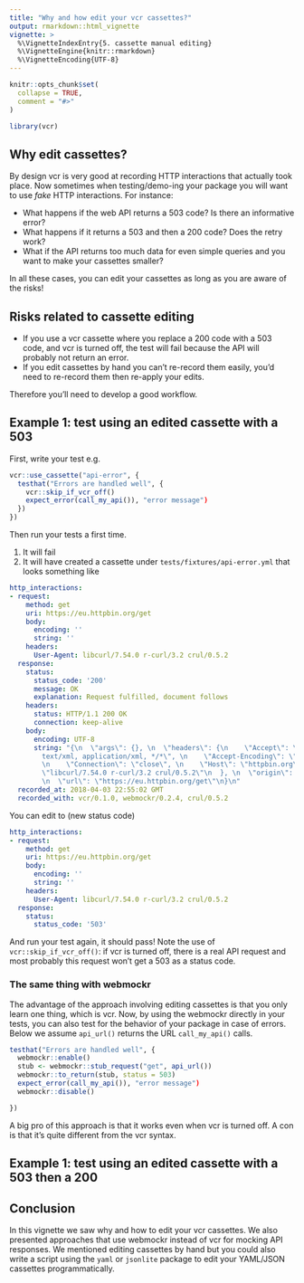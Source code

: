 ```yaml
---
title: "Why and how edit your vcr cassettes?"
output: rmarkdown::html_vignette
vignette: >
  %\VignetteIndexEntry{5. cassette manual editing}
  %\VignetteEngine{knitr::rmarkdown}
  %\VignetteEncoding{UTF-8}
---
```


```r
knitr::opts_chunk$set(
  collapse = TRUE,
  comment = "#>"
)
```

```r
library(vcr)
```

## Why edit cassettes?

By design vcr is very good at recording HTTP interactions that actually took place.
Now sometimes when testing/demo-ing your package you will want to use _fake_ HTTP interactions.
For instance:

* What happens if the web API returns a 503 code? Is there an informative error?
* What happens if it returns a 503 and then a 200 code? Does the retry work?
* What if the API returns too much data for even simple queries and you want to make your cassettes smaller?

In all these cases, you can edit your cassettes as long as you are aware of the risks!

## Risks related to cassette editing

* If you use a vcr cassette where you replace a 200 code with a 503 code, and vcr is turned off, 
the test will fail because the API will probably not return an error.
* If you edit cassettes by hand you can't re-record them easily, you'd need to re-record them then re-apply your edits.

Therefore you'll need to develop a good workflow.

## Example 1: test using an edited cassette with a 503

First, write your test e.g.

```r
vcr::use_cassette("api-error", {
  testhat("Errors are handled well", {
    vcr::skip_if_vcr_off()
    expect_error(call_my_api()), "error message")
  })
})

```

Then run your tests a first time.

1. It will fail
2. It will have created a cassette under `tests/fixtures/api-error.yml` that looks 
something like

```yaml
http_interactions:
- request:
    method: get
    uri: https://eu.httpbin.org/get
    body:
      encoding: ''
      string: ''
    headers:
      User-Agent: libcurl/7.54.0 r-curl/3.2 crul/0.5.2
  response:
    status:
      status_code: '200'
      message: OK
      explanation: Request fulfilled, document follows
    headers:
      status: HTTP/1.1 200 OK
      connection: keep-alive
    body:
      encoding: UTF-8
      string: "{\n  \"args\": {}, \n  \"headers\": {\n    \"Accept\": \"application/json,
        text/xml, application/xml, */*\", \n    \"Accept-Encoding\": \"gzip, deflate\",
        \n    \"Connection\": \"close\", \n    \"Host\": \"httpbin.org\", \n    \"User-Agent\":
        \"libcurl/7.54.0 r-curl/3.2 crul/0.5.2\"\n  }, \n  \"origin\": \"111.222.333.444\",
        \n  \"url\": \"https://eu.httpbin.org/get\"\n}\n"
  recorded_at: 2018-04-03 22:55:02 GMT
  recorded_with: vcr/0.1.0, webmockr/0.2.4, crul/0.5.2
```

You can edit to (new status code)

```yaml
http_interactions:
- request:
    method: get
    uri: https://eu.httpbin.org/get
    body:
      encoding: ''
      string: ''
    headers:
      User-Agent: libcurl/7.54.0 r-curl/3.2 crul/0.5.2
  response:
    status:
      status_code: '503'
```

And run your test again, it should pass!
Note the use of `vcr::skip_if_vcr_off()`: if vcr is turned off, there is a real 
API request and most probably this request won't get a 503 as a status code.

### The same thing with webmockr

The advantage of the approach involving editing cassettes is that you only learn
 one thing, which is vcr.
Now, by using the webmockr directly in your tests, you can also test for the 
behavior of your package in case of errors.
Below we assume `api_url()` returns the URL `call_my_api()` calls.

```r
testhat("Errors are handled well", {
  webmockr::enable()
  stub <- webmockr::stub_request("get", api_url())
  webmockr::to_return(stub, status = 503)
  expect_error(call_my_api()), "error message")
  webmockr::disable()

})

```

A big pro of this approach is that it works even when vcr is turned off.
A con is that it's quite different from the vcr syntax.

## Example 1: test using an edited cassette with a 503 then a 200

## Conclusion

In this vignette we saw why and how to edit your vcr cassettes.
We also presented approaches that use webmockr instead of vcr for mocking API responses.
We mentioned editing cassettes by hand but you could also write a script using the `yaml` 
or `jsonlite` package to edit your YAML/JSON cassettes programmatically.
